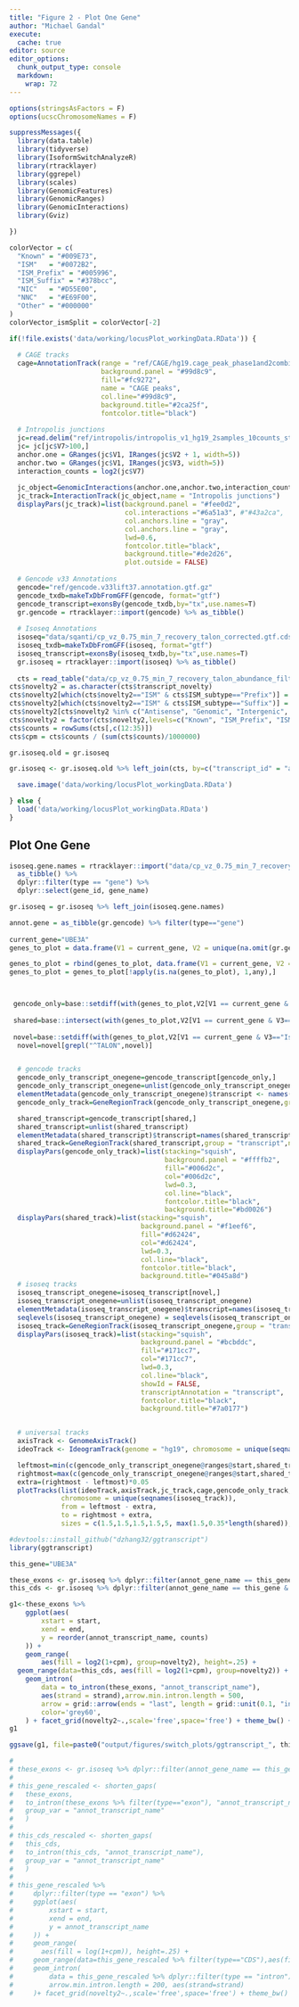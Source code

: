 ```yaml
---
title: "Figure 2 - Plot One Gene"
author: "Michael Gandal"
execute:
  cache: true
editor: source
editor_options:
  chunk_output_type: console
  markdown: 
    wrap: 72
---
```


```r
options(stringsAsFactors = F)
options(ucscChromosomeNames = F)

suppressMessages({
  library(data.table)
  library(tidyverse)
  library(IsoformSwitchAnalyzeR)
  library(rtracklayer)
  library(ggrepel)
  library(scales)
  library(GenomicFeatures)
  library(GenomicRanges)
  library(GenomicInteractions)
  library(Gviz)

})

colorVector = c(
  "Known" = "#009E73",
  "ISM"   = "#0072B2",
  "ISM_Prefix" = "#005996",
  "ISM_Suffix" = "#378bcc",
  "NIC"   = "#D55E00",
  "NNC"   = "#E69F00",
  "Other" = "#000000"
)
colorVector_ismSplit = colorVector[-2]
```

```r
if(!file.exists('data/working/locusPlot_workingData.RData')) {
  
  # CAGE tracks
  cage=AnnotationTrack(range = "ref/CAGE/hg19.cage_peak_phase1and2combined_coord.bed",
                       background.panel = "#99d8c9",
                       fill="#fc9272",
                       name = "CAGE peaks",
                       col.line="#99d8c9",
                       background.title="#2ca25f",
                       fontcolor.title="black")
  
  # Intropolis junctions
  jc=read.delim("ref/intropolis/intropolis_v1_hg19_2samples_10counts_starSJout.tsv.gz",header = F)
  jc= jc[jc$V7>100,]
  anchor.one = GRanges(jc$V1, IRanges(jc$V2 + 1, width=5))
  anchor.two = GRanges(jc$V1, IRanges(jc$V3, width=5))
  interaction_counts = log2(jc$V7)
  
  jc_object=GenomicInteractions(anchor.one,anchor.two,interaction_counts)
  jc_track=InteractionTrack(jc_object,name = "Intropolis junctions")
  displayPars(jc_track)=list(background.panel = "#fee0d2",
                             col.interactions ="#6a51a3", #"#43a2ca",
                             col.anchors.line = "gray",
                             col.anchors.line = "gray",
                             lwd=0.6,
                             fontcolor.title="black",
                             background.title="#de2d26",
                             plot.outside = FALSE)
  
  # Gencode v33 Annotations
  gencode="ref/gencode.v33lift37.annotation.gtf.gz"
  gencode_txdb=makeTxDbFromGFF(gencode, format="gtf")
  gencode_transcript=exonsBy(gencode_txdb,by="tx",use.names=T)
  gr.gencode = rtracklayer::import(gencode) %>% as_tibble()
  
  # Isoseq Annotations
  isoseq="data/sqanti/cp_vz_0.75_min_7_recovery_talon_corrected.gtf.cds.gff.gz"
  isoseq_txdb=makeTxDbFromGFF(isoseq, format="gtf")
  isoseq_transcript=exonsBy(isoseq_txdb,by="tx",use.names=T)
  gr.isoseq = rtracklayer::import(isoseq) %>% as_tibble()
  
  cts = read_table("data/cp_vz_0.75_min_7_recovery_talon_abundance_filtered.tsv.gz")
cts$novelty2 = as.character(cts$transcript_novelty)
cts$novelty2[which(cts$novelty2=="ISM" & cts$ISM_subtype=="Prefix")] = "ISM_Prefix"
cts$novelty2[which(cts$novelty2=="ISM" & cts$ISM_subtype=="Suffix")] = "ISM_Suffix"
cts$novelty2[cts$novelty2 %in% c("Antisense", "Genomic", "Intergenic", "ISM")] = "Other"
cts$novelty2 = factor(cts$novelty2,levels=c("Known", "ISM_Prefix", "ISM_Suffix", "NIC", "NNC", "Other"))
cts$counts = rowSums(cts[,c(12:35)])
cts$cpm = cts$counts / (sum(cts$counts)/1000000)

gr.isoseq.old = gr.isoseq

gr.isoseq <- gr.isoseq.old %>% left_join(cts, by=c("transcript_id" = "annot_transcript_id"))

  save.image('data/working/locusPlot_workingData.RData')

} else {
  load('data/working/locusPlot_workingData.RData')
}

```

## Plot One Gene

```r
isoseq.gene.names = rtracklayer::import("data/cp_vz_0.75_min_7_recovery_talon.gtf.gz") %>%
  as_tibble() %>%
  dplyr::filter(type == "gene") %>%
  dplyr::select(gene_id, gene_name)

gr.isoseq = gr.isoseq %>% left_join(isoseq.gene.names)

annot.gene = as_tibble(gr.gencode) %>% filter(type=="gene")
  
current_gene="UBE3A"
genes_to_plot = data.frame(V1 = current_gene, V2 = unique(na.omit(gr.gencode$transcript_id[which(gr.gencode$gene_name==current_gene)])), V3="Gencode")

genes_to_plot = rbind(genes_to_plot, data.frame(V1 = current_gene, V2 = unique(na.omit(gr.isoseq$transcript_id[which(gr.isoseq$gene_name==current_gene)])), V3="Isoseq"))
genes_to_plot = genes_to_plot[!apply(is.na(genes_to_plot), 1,any),]



 gencode_only=base::setdiff(with(genes_to_plot,V2[V1 == current_gene & V3=="Gencode"]) , with(genes_to_plot,V2[V1 == current_gene & V3=="Isoseq"]))
  
 shared=base::intersect(with(genes_to_plot,V2[V1 == current_gene & V3=="Gencode"]) , with(genes_to_plot,V2[V1 == current_gene & V3=="Isoseq"]))
  
 novel=base::setdiff(with(genes_to_plot,V2[V1 == current_gene & V3=="Isoseq"]) , with(genes_to_plot,V2[V1 == current_gene & V3=="Gencode"]))
  novel=novel[grepl("^TALON",novel)]


  # gencode tracks
  gencode_only_transcript_onegene=gencode_transcript[gencode_only,]
  gencode_only_transcript_onegene=unlist(gencode_only_transcript_onegene)
  elementMetadata(gencode_only_transcript_onegene)$transcript <- names(gencode_only_transcript_onegene)
  gencode_only_track=GeneRegionTrack(gencode_only_transcript_onegene,group = "transcript",name = "Gencode undetected")

  shared_transcript=gencode_transcript[shared,]
  shared_transcript=unlist(shared_transcript)
  elementMetadata(shared_transcript)$transcript=names(shared_transcript)
  shared_track=GeneRegionTrack(shared_transcript,group = "transcript",name = "Gencode detected")
  displayPars(gencode_only_track)=list(stacking="squish",
                                       background.panel = "#ffffb2",
                                       fill="#006d2c",
                                       col="#006d2c",
                                       lwd=0.3,
                                       col.line="black",
                                       fontcolor.title="black",
                                       background.title="#bd0026")
  displayPars(shared_track)=list(stacking="squish",
                                 background.panel = "#f1eef6",
                                 fill="#d62424",
                                 col="#d62424",
                                 lwd=0.3,
                                 col.line="black",
                                 fontcolor.title="black",
                                 background.title="#045a8d")
  # isoseq tracks
  isoseq_transcript_onegene=isoseq_transcript[novel,]
  isoseq_transcript_onegene=unlist(isoseq_transcript_onegene)
  elementMetadata(isoseq_transcript_onegene)$transcript=names(isoseq_transcript_onegene)
  seqlevels(isoseq_transcript_onegene) = seqlevels(isoseq_transcript_onegene)[1:25]
  isoseq_track=GeneRegionTrack(isoseq_transcript_onegene,group = "transcript",name = "Novel", u=FALSE)
  displayPars(isoseq_track)=list(stacking="squish",
                                 background.panel = "#bcbddc",
                                 fill="#171cc7",
                                 col="#171cc7",
                                 lwd=0.3,
                                 col.line="black",
                                 showId = FALSE,
                                 transcriptAnnotation = "transcript",
                                 fontcolor.title="black",
                                 background.title="#7a0177")


  # universal tracks
  axisTrack <- GenomeAxisTrack()
  ideoTrack <- IdeogramTrack(genome = "hg19", chromosome = unique(seqnames(gencode_only_track)))

  leftmost=min(c(gencode_only_transcript_onegene@ranges@start,shared_transcript@ranges@start,isoseq_transcript_onegene@ranges@start))
  rightmost=max(c(gencode_only_transcript_onegene@ranges@start,shared_transcript@ranges@start,isoseq_transcript_onegene@ranges@start))
  extra=(rightmost - leftmost)*0.05
  plotTracks(list(ideoTrack,axisTrack,jc_track,cage,gencode_only_track,shared_track,isoseq_track),
             chromosome = unique(seqnames(isoseq_track)),
             from = leftmost - extra,
             to = rightmost + extra,
             sizes = c(1.5,1.5,1.5,1.5,5, max(1.5,0.35*length(shared)),max(2,0.3*length(novel))))

```

```r
#devtools::install_github("dzhang32/ggtranscript")
library(ggtranscript)

this_gene="UBE3A"

these_exons <- gr.isoseq %>% dplyr::filter(annot_gene_name == this_gene & type == "exon" & (counts > 10 | novelty2=="Known"))
this_cds <- gr.isoseq %>% dplyr::filter(annot_gene_name == this_gene & type == "CDS" & (counts > 10 | novelty2=="Known"))

g1<-these_exons %>% 
    ggplot(aes(
        xstart = start,
        xend = end,
        y = reorder(annot_transcript_name, counts)
    )) +
    geom_range(
        aes(fill = log2(1+cpm), group=novelty2), height=.25) + 
  geom_range(data=this_cds, aes(fill = log2(1+cpm), group=novelty2)) + 
    geom_intron(
        data = to_intron(these_exons, "annot_transcript_name"),
        aes(strand = strand),arrow.min.intron.length = 500,
        arrow = grid::arrow(ends = "last", length = grid::unit(0.1, "inches")),
        color='grey60',
    ) + facet_grid(novelty2~.,scale='free',space='free') + theme_bw() + labs(y="") + ggtitle(this_gene,subtitle = unique(these_exons$seqnames)) + theme(plot.title = element_text(hjust=.5), plot.subtitle = element_text(hjust=.5))
g1 

ggsave(g1, file=paste0("output/figures/switch_plots/ggtranscript_", this_gene,".pdf"),height=10, width=12)

# 
# these_exons <- gr.isoseq %>% dplyr::filter(annot_gene_name == this_gene & (type == "exon" | type=="CDS")& (counts > 100 | novelty2=="Known"))
# 
# this_gene_rescaled <- shorten_gaps(
#   these_exons, 
#   to_intron(these_exons %>% filter(type=="exon"), "annot_transcript_name"), 
#   group_var = "annot_transcript_name"
#   )
# 
# this_cds_rescaled <- shorten_gaps(
#   this_cds, 
#   to_intron(this_cds, "annot_transcript_name"), 
#   group_var = "annot_transcript_name"
#   )
# 
# this_gene_rescaled %>%
#     dplyr::filter(type == "exon") %>%
#     ggplot(aes(
#         xstart = start,
#         xend = end,
#         y = annot_transcript_name
#     )) +
#     geom_range(
#       aes(fill = log(1+cpm)), height=.25) + 
#     geom_range(data=this_gene_rescaled %>% filter(type=="CDS"),aes(fill = log(1+cpm)))+
#     geom_intron(
#         data = this_gene_rescaled %>% dplyr::filter(type == "intron"), 
#         arrow.min.intron.length = 200, aes(strand=strand)
#     )+ facet_grid(novelty2~.,scale='free',space='free') + theme_bw() + labs(y="")

```
